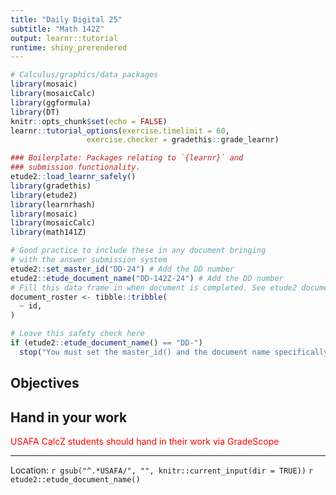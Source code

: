 ```yaml
---
title: "Daily Digital 25"
subtitle: "Math 142Z"
output: learnr::tutorial
runtime: shiny_prerendered
---
```



```r
# Calculus/graphics/data packages
library(mosaic)
library(mosaicCalc)
library(ggformula)
library(DT)
knitr::opts_chunk$set(echo = FALSE)
learnr::tutorial_options(exercise.timelimit = 60, 
                 exercise.checker = gradethis::grade_learnr)
```


```r
### Boilerplate: Packages relating to `{learnr}` and 
### submission functionality.
etude2::load_learnr_safely()
library(gradethis)
library(etude2)
library(learnrhash)
library(mosaic)
library(mosaicCalc)
library(math141Z)
```


```r
# Good practice to include these in any document bringing
# with the answer submission system
etude2::set_master_id("DD-24") # Add the DD number
etude2::etude_document_name("DD-142Z-24") # Add the DD number
# Fill this data frame in when document is completed. See etude2 documentation
document_roster <- tibble::tribble(
  ~ id,
)
```

```r
# Leave this safety check here
if (etude2::etude_document_name() == "DD-") 
  stop("You must set the master_id() and the document name specifically and uniquely for this document")
```

## Objectives




## Hand in your work

<div style="color: red;">USAFA CalcZ students should hand in their work via GradeScope</div>

<!--

REMEMBER: Press the REFRESH button before copying the hash code and submitting it at the <a href="https://forms.microsoft.com/Pages/ResponsePage.aspx?id=Bgq4einwwEWE0X2tGc48YcCKijCKVrhDla481YPh1UJUMVdERUtVT0VOSEpMMEdPQU1aWlpYTTA0RS4u" target = "_blank">USAFA Math 142Z site</a>


```rr
etude2::submissions_ui()
```

```rr
etude2::submissions_logic()
```

-->

-----

Location: `r gsub("^.*USAFA/", "", knitr::current_input(dir = TRUE))` `r  etude2::etude_document_name()`


